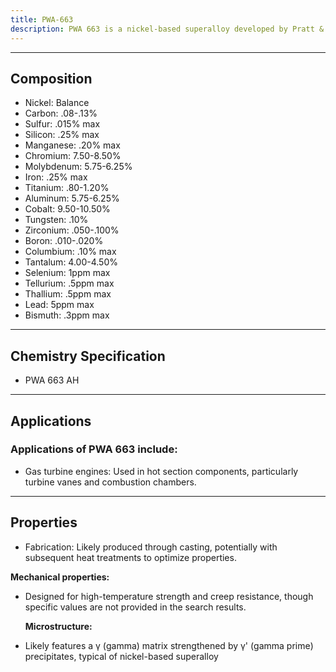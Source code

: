 ```yaml
---
title: PWA-663
description: PWA 663 is a nickel-based superalloy developed by Pratt & Whitney for high-temperature applications in gas turbines. PWA 663's high-temperature capability makes it suitable for critical components in aerospace and power generation industries where materials must withstand extreme conditions.
---
```


---


## Composition

<Card className='properties'>
  <ul>
    <li>Nickel: Balance</li>
    <li>Carbon: .08-.13%</li>
    <li>Sulfur: .015% max</li>
    <li>Silicon: .25% max</li>
    <li>Manganese: .20% max</li>
    <li>Chromium: 7.50-8.50%</li>
    <li>Molybdenum: 5.75-6.25%</li>
    <li>Iron: .25% max</li>
    <li>Titanium: .80-1.20%</li>
    <li>Aluminum: 5.75-6.25%</li>
    <li>Cobalt: 9.50-10.50%</li>
    <li>Tungsten: .10%</li>
    <li>Zirconium: .050-.100%</li>
    <li>Boron: .010-.020%</li>
    <li>Columbium: .10% max</li>
    <li>Tantalum: 4.00-4.50%</li>
    <li>Selenium: 1ppm max</li>
    <li>Tellurium: .5ppm max</li>
    <li>Thallium: .5ppm max</li>
    <li>Lead: 5ppm max</li>
    <li>Bismuth: .3ppm max</li>
  </ul>
</Card>

---

## Chemistry Specification

- PWA 663 AH

---

## Applications

### Applications of PWA 663 include:

- Gas turbine engines: Used in hot section components, particularly turbine vanes and combustion chambers.

---

## Properties

- Fabrication: Likely produced through casting, potentially with subsequent heat treatments to optimize properties.

**Mechanical properties:**

- Designed for high-temperature strength and creep resistance, though specific values are not provided in the search results.

  **Microstructure:**

- Likely features a γ (gamma) matrix strengthened by γ' (gamma prime) precipitates, typical of nickel-based superalloy
